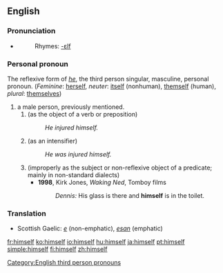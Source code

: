 ==English==

{{rank|being|day|through|116|himself|go|how|long}}

===Pronunciation===
*{{audio|en-us-himself.ogg|Audio (US)}}
*:Rhymes: [[Rhymes:English:-ɛlf|-ɛlf]]

===Personal pronoun===
[[Category:English third person pronouns]]
The reflexive form of ''[[he]]'', the third person singular, masculine, personal pronoun. (''Feminine'': [[herself]], ''neuter'': [[itself]] (nonhuman), [[themself]] (human), ''plural'': [[themselves]])

#a male person, previously mentioned.
##(as the object of a verb or preposition)
##:''He injured himself.''
##(as an intensifier)
##:''He was injured himself.''
##(improperly as the subject or non-reflexive object of a predicate; mainly in non-standard dialects)
##*'''1998''', Kirk Jones, ''Waking Ned'', Tomboy films
##*:''Dennis:'' His glass is there and '''himself''' is in the toilet.

===Translation===
*Scottish Gaelic: ''[[e]]'' (non-emphatic), ''[[esan]]'' (emphatic)

[[fr:himself]]
[[ko:himself]]
[[io:himself]]
[[hu:himself]]
[[ja:himself]]
[[pt:himself]]
[[simple:himself]]
[[fi:himself]]
[[zh:himself]]